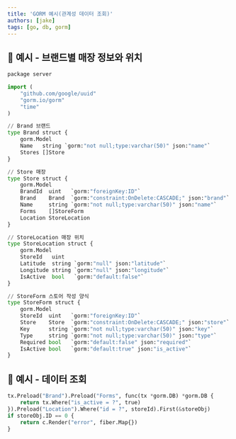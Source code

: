 ```yaml
---
title: 'GORM 예시(관계성 데이터 조회)'
authors: [jake]
tags: [go, db, gorm]
---
```


## 🐥 예시 - 브랜드별 매장 정보와 위치

```python
package server

import (
	"github.com/google/uuid"
	"gorm.io/gorm"
	"time"
)

// Brand 브랜드
type Brand struct {
	gorm.Model
	Name   string `gorm:"not null;type:varchar(50)" json:"name"`
	Stores []Store
}

// Store 매장
type Store struct {
	gorm.Model
	BrandId  uint   `gorm:"foreignKey:ID"`
	Brand    Brand  `gorm:"constraint:OnDelete:CASCADE;" json:"brand"`
	Name     string `gorm:"not null;type:varchar(50)" json:"name"`
	Forms    []StoreForm
	Location StoreLocation
}

// StoreLocation 매장 위치
type StoreLocation struct {
	gorm.Model
	StoreId   uint
	Latitude  string `gorm:"null" json:"latitude"`
	Longitude string `gorm:"null" json:"longitude"`
	IsActive  bool   `gorm:"default:false"`
}

// StoreForm 스토어 작성 양식
type StoreForm struct {
	gorm.Model
	StoreId  uint   `gorm:"foreignKey:ID"`
	Store    Store  `gorm:"constraint:OnDelete:CASCADE;" json:"store"`
	Key      string `gorm:"not null;type:varchar(50)" json:"key"`
	Type     string `gorm:"not null;type:varchar(50)" json:"type"`
	Required bool   `gorm:"default:false" json:"required"`
	IsActive bool   `gorm:"default:true" json:"is_active"`
}
```

## 🐥 예시 - 데이터 조회

```python
tx.Preload("Brand").Preload("Forms", func(tx *gorm.DB) *gorm.DB {
	return tx.Where("is_active = ?", true)
}).Preload("Location").Where("id = ?", storeId).First(&storeObj)
if storeObj.ID == 0 {
	return c.Render("error", fiber.Map{})
}
```